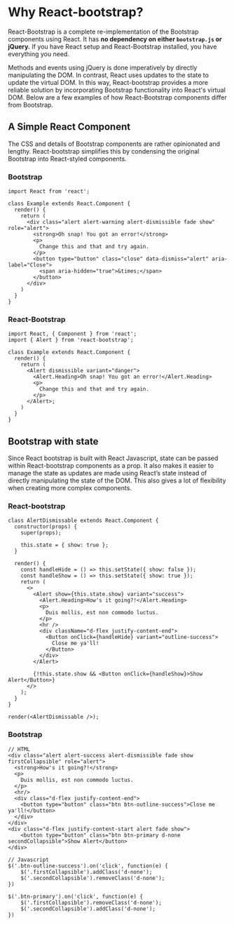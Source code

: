 # Why React-bootstrap?
React-Bootstrap is a complete re-implementation of the
Bootstrap components using React. It has **no dependency
on either `bootstrap.js` or jQuery.** If you have React 
setup and React-Bootstrap installed, you have everything 
you need. 

Methods and events using jQuery is done imperatively
by directly manipulating the DOM. In contrast, React
uses updates to the state to update the virtual DOM.
In this way, React-bootstrap provides a more reliable
solution by incorporating Bootstrap functionality into 
React's virtual DOM. Below are a few examples of how
React-Bootstrap components differ from Bootstrap.

## A Simple React Component
The CSS and details of Bootstrap components are rather
opinionated and lengthy. React-bootstrap simplifies
this by condensing the original Bootstrap into React-styled
components. 

### Bootstrap
```
import React from 'react';

class Example extends React.Component {
  render() {
    return (
      <div class="alert alert-warning alert-dismissible fade show" role="alert">
        <strong>Oh snap! You got an error!</strong> 
        <p> 
          Change this and that and try again.
        </p>
        <button type="button" class="close" data-dismiss="alert" aria-label="Close">
          <span aria-hidden="true">&times;</span>
        </button>
      </div>
    )
  }
}

```

### React-Bootstrap
```
import React, { Component } from 'react';
import { Alert } from 'react-bootstrap';

class Example extends React.Component {
  render() {
    return (
      <Alert dismissible variant="danger">
        <Alert.Heading>Oh snap! You got an error!</Alert.Heading>
        <p>
          Change this and that and try again.
        </p>
      </Alert>;
    )
  }
}
```

## Bootstrap with state
Since React bootstrap is built with React Javascript, state
can be passed within React-bootstrap components as a prop.
It also makes it easier to manage the state as updates are
made using React’s state instead of directly manipulating
the state of the DOM. This also gives a lot of flexibility 
when creating more complex components.

### React-bootstrap
```
class AlertDismissable extends React.Component {
  constructor(props) {
    super(props);

    this.state = { show: true };
  }

  render() {
    const handleHide = () => this.setState({ show: false });
    const handleShow = () => this.setState({ show: true });
    return (
      <>
        <Alert show={this.state.show} variant="success">
          <Alert.Heading>How's it going?!</Alert.Heading>
          <p>
            Duis mollis, est non commodo luctus.
          </p>
          <hr />
          <div className="d-flex justify-content-end">
            <Button onClick={handleHide} variant="outline-success">
              Close me ya'll!
            </Button>
          </div>
        </Alert>

        {!this.state.show && <Button onClick={handleShow}>Show Alert</Button>}
      </>
    );
  }
}

render(<AlertDismissable />);
```

### Bootstrap
```
// HTML
<div class="alert alert-success alert-dismissible fade show firstCollapsible" role="alert">
  <strong>How's it going?!</strong> 
  <p> 
    Duis mollis, est non commodo luctus.
  </p>
  <hr/>
  <div class="d-flex justify-content-end">
	<button type="button" class="btn btn-outline-success">Close me ya'll!</button>
  </div>
</div>
<div class="d-flex justify-content-start alert fade show">
	<button type="button" class="btn btn-primary d-none secondCollapsible">Show Alert</button>
</div>

// Javascript
$('.btn-outline-success').on('click', function(e) {
    $('.firstCollapsible').addClass('d-none');
    $('.secondCollapsible').removeClass('d-none');
})

$('.btn-primary').on('click', function(e) {
    $('.firstCollapsible').removeClass('d-none');
    $('.secondCollapsible').addClass('d-none');
})
```